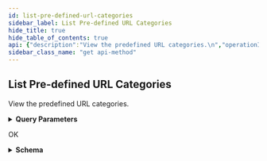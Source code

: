```yaml
---
id: list-pre-defined-url-categories
sidebar_label: List Pre-defined URL Categories
hide_title: true
hide_table_of_contents: true
api: {"description":"View the predefined URL categories.\n","operationId":"get-v1-config-urlcategories","parameters":[{"description":"If the number of predefined URL categories available for retrieval exceeds the maximum you requested, NGFW returns a NextToken value in response. To retrieve the next batch of URL categories, use this token in your next request.\n","in":"query","name":"nexttoken","required":false,"schema":{"title":"Nexttoken","type":"string"}},{"description":"The maximum number of predefined URL categories that you want NGFW to return for this request.\n","in":"query","name":"maxresults","required":false,"schema":{"default":1024,"maximum":1024,"minimum":1,"title":"Maxresults","type":"integer"}}],"responses":{"200":{"content":{"application/json":{"schema":{"additionalProperties":false,"properties":{"Response":{"additionalProperties":false,"properties":{"CategoriesRunning":{"description":"Predefined URL categories in run state.\n","items":{"additionalProperties":false,"properties":{"Action":{"description":"Predefined URL category action.\n","title":"Action","type":"string"},"Name":{"description":"Name of the predefined URL category.\n","title":"Name","type":"string"}},"required":["Action","Name"],"title":"PredefinedURLCategory","type":"object"},"title":"Categoriesrunning","type":"array"},"NextToken":{"description":"If the number of predefined URLs available for retrieval exceeds the maximum you requested, NGFW returns a NextToken value in response. To retrieve the next batch of URLs, use this token in your next request.\n","title":"Nexttoken","type":"string"}},"title":"ResponseData","type":"object"},"ResponseStatus":{"additionalProperties":false,"properties":{"ErrorCode":{"default":0,"description":"Default value of a successful response is 0. Any other number indicates an error code.  \n\n400—HTTP bad request\n* InvalidRequestException—Operation failed due to invalid request. For example, unsupported parameter name or value in the request.\n* ResourceNotFoundException—Unable to locate a resource using the parameters you provided.\n* ThrottlingException—Operation failed due to throttling limitations.\n\n500—Bad request \n* InternalServerError—Your request is valid but Cloud NGFW could not perform the operation due to a system issue.\n","title":"Errorcode","type":"integer"},"Reason":{"description":"The error description.\n","title":"Reason","type":"string"}},"title":"Result","type":"object"}},"title":"ListURLPredefinedCategoriesResponse","type":"object"}}},"description":"OK"}},"tags":["ManagePredefinedURLCategories"],"method":"get","path":"/v1/config/urlcategories","servers":[{"url":"https://api.us-east-1.aws.cloudngfw.paloaltonetworks.com"}],"info":{"contact":{},"description":"Use predefined URL categories in security rules to block or allow access to websites.\n","title":"Manage Predefined URL Categories","version":"1.0.0"},"postman":{"name":"List Pre-defined URL Categories","description":{"content":"View the predefined URL categories.\n","type":"text/plain"},"url":{"path":["v1","config","urlcategories"],"host":["{{baseUrl}}"],"query":[{"disabled":false,"description":{"content":"If the number of predefined URL categories available for retrieval exceeds the maximum you requested, NGFW returns a NextToken value in response. To retrieve the next batch of URL categories, use this token in your next request.\n","type":"text/plain"},"key":"nexttoken","value":""},{"disabled":false,"description":{"content":"The maximum number of predefined URL categories that you want NGFW to return for this request.\n","type":"text/plain"},"key":"maxresults","value":""}],"variable":[]},"header":[{"key":"Accept","value":"application/json"}],"method":"GET"}}
sidebar_class_name: "get api-method"
---
```



## List Pre-defined URL Categories



View the predefined URL categories.


<details style={{"marginBottom":"1rem"}}><summary style={{}}><strong>Query Parameters</strong></summary><div><ul><ParamsItem className={"paramsItem"} param={{"description":"If the number of predefined URL categories available for retrieval exceeds the maximum you requested, NGFW returns a NextToken value in response. To retrieve the next batch of URL categories, use this token in your next request.\n","in":"query","name":"nexttoken","required":false,"schema":{"title":"Nexttoken","type":"string"}}}></ParamsItem><ParamsItem className={"paramsItem"} param={{"description":"The maximum number of predefined URL categories that you want NGFW to return for this request.\n","in":"query","name":"maxresults","required":false,"schema":{"default":1024,"maximum":1024,"minimum":1,"title":"Maxresults","type":"integer"}}}></ParamsItem></ul></div></details><div><Tabs><TabItem label={"200"} value={"200"}><div>

OK

</div><div><details style={{}}><summary style={{"textAlign":"left"}}><strong>Schema</strong></summary><div style={{"textAlign":"left","marginLeft":"1rem"}}></div><ul style={{"marginLeft":"1rem"}}><SchemaItem collapsible={true} className={"schemaItem"}><details style={{}}><summary style={{}}><strong>Response</strong><span style={{"opacity":"0.6"}}> object</span></summary><div style={{"marginLeft":"1rem"}}><ul><SchemaItem collapsible={true} className={"schemaItem"}><details style={{}}><summary style={{}}><strong>CategoriesRunning</strong><span style={{"opacity":"0.6"}}> object[]</span></summary><div style={{"marginLeft":"1rem"}}><div style={{"marginTop":".5rem","marginBottom":".5rem"}}>

Predefined URL categories in run state.


</div><ul><SchemaItem collapsible={false} name={"Action"} required={true} schemaDescription={"Predefined URL category action.\n"} schemaName={"Action"} qualifierMessage={undefined}></SchemaItem><SchemaItem collapsible={false} name={"Name"} required={true} schemaDescription={"Name of the predefined URL category.\n"} schemaName={"Name"} qualifierMessage={undefined}></SchemaItem></ul></div></details></SchemaItem><SchemaItem collapsible={false} name={"NextToken"} required={false} schemaDescription={"If the number of predefined URLs available for retrieval exceeds the maximum you requested, NGFW returns a NextToken value in response. To retrieve the next batch of URLs, use this token in your next request.\n"} schemaName={"Nexttoken"} qualifierMessage={undefined}></SchemaItem></ul></div></details></SchemaItem><SchemaItem collapsible={true} className={"schemaItem"}><details style={{}}><summary style={{}}><strong>ResponseStatus</strong><span style={{"opacity":"0.6"}}> object</span></summary><div style={{"marginLeft":"1rem"}}><ul><SchemaItem collapsible={false} name={"ErrorCode"} required={false} schemaDescription={"Default value of a successful response is 0. Any other number indicates an error code.  \n\n400—HTTP bad request\n* InvalidRequestException—Operation failed due to invalid request. For example, unsupported parameter name or value in the request.\n* ResourceNotFoundException—Unable to locate a resource using the parameters you provided.\n* ThrottlingException—Operation failed due to throttling limitations.\n\n500—Bad request \n* InternalServerError—Your request is valid but Cloud NGFW could not perform the operation due to a system issue.\n"} schemaName={"Errorcode"} qualifierMessage={undefined}></SchemaItem><SchemaItem collapsible={false} name={"Reason"} required={false} schemaDescription={"The error description.\n"} schemaName={"Reason"} qualifierMessage={undefined}></SchemaItem></ul></div></details></SchemaItem></ul></details></div></TabItem></Tabs></div>
      